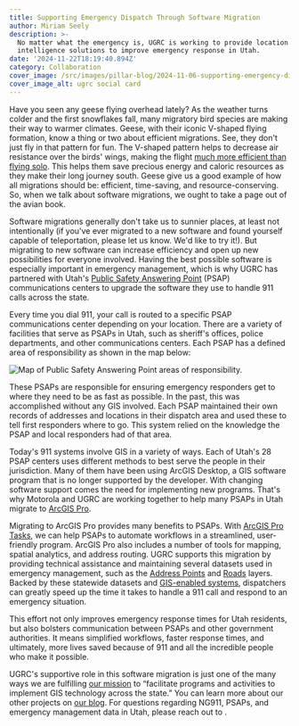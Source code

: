 ```yaml
---
title: Supporting Emergency Dispatch Through Software Migration
author: Miriam Seely
description: >-
  No matter what the emergency is, UGRC is working to provide location
  intelligence solutions to improve emergency response in Utah.
date: '2024-11-22T18:19:40.894Z'
category: Collaboration
cover_image: /src/images/pillar-blog/2024-11-06-supporting-emergency-dispatch-through-software-migration/psapscover.png
cover_image_alt: ugrc social card
---
```





Have you seen any geese flying overhead lately? As the weather turns colder and the first snowflakes fall, many migratory bird species are making their way to warmer climates. Geese, with their iconic V-shaped flying formation, know a thing or two about efficient migrations. See, they don't just fly in that pattern for fun. The V-shaped pattern helps to decrease air resistance over the birds' wings, making the flight [much more efficient than flying solo](https://arc.aiaa.org/doi/abs/10.2514/6.2019-4152). This helps them save precious energy and caloric resources as they make their long journey south. Geese give us a good example of how all migrations should be: efficient, time-saving, and resource-conserving. So, when we talk about software migrations, we ought to take a page out of the avian book.

Software migrations generally don't take us to sunnier places, at least not intentionally (if you've ever migrated to a new software and found yourself capable of teleportation, please let us know. We'd like to try it!). But migrating to new software can increase efficiency and open up new possibilities for everyone involved. Having the best possible software is especially important in emergency management, which is why UGRC has partnered with Utah's [Public Safety Answering Point](https://www.uca911.org/911-division) (PSAP) communications centers to upgrade the software they use to handle 911 calls across the state.

Every time you dial 911, your call is routed to a specific PSAP communications center depending on your location. There are a variety of facilities that serve as PSAPs in Utah, such as sheriff's offices, police departments, and other communications centers. Each PSAP has a defined area of responsibility as shown in the map below:

<Image src={myImage} loading="eager" alt="Map of Public Safety Answering Point areas of responsibility." />

These PSAPs are responsible for ensuring emergency responders get to where they need to be as fast as possible. In the past, this was accomplished without any GIS involved. Each PSAP maintained their own records of addresses and locations in their dispatch area and used these to tell first responders where to go. This system relied on the knowledge the PSAP and local responders had of that area.

Today's 911 systems involve GIS in a variety of ways. Each of Utah's 28 PSAP centers uses different methods to best serve the people in their jurisdiction. Many of them have been using ArcGIS Desktop, a GIS software program that is no longer supported by the developer. With changing software support comes the need for implementing new programs. That's why Motorola and UGRC are working together to help many PSAPs in Utah migrate to [ArcGIS Pro](https://pro.arcgis.com/en/pro-app/latest/get-started/get-started.htm).

Migrating to ArcGIS Pro provides many benefits to PSAPs. With [ArcGIS Pro Tasks](https://mediaspace.esri.com/media/t/1_dso65m27), we can help PSAPs to automate workflows in a streamlined, user-friendly program. ArcGIS Pro also includes a number of tools for mapping, spatial analytics, and address routing. UGRC supports this migration by providing technical assistance and maintaining several datasets used in emergency management, such as the [Address Points](/products/sgid/location/address-points/) and [Roads](/products/sgid/transportation/road-centerlines/) layers. Backed by these statewide datasets and [GIS-enabled systems](/solutions/#emergency-response), dispatchers can greatly speed up the time it takes to handle a 911 call and respond to an emergency situation.

This effort not only improves emergency response times for Utah residents, but also bolsters communication between PSAPs and other government authorities. It means simplified workflows, faster response times, and ultimately, more lives saved because of 911 and all the incredible people who make it possible.

UGRC's supportive role in this software migration is just one of the many ways we are fulfilling [our mission](/about/) to “facilitate programs and activities to implement GIS technology across the state.” You can learn more about our other projects on [our blog](/blog/). For questions regarding NG911, PSAPs, and emergency management data in Utah, please reach out to <Contacts inline subject={frontmatter.title} contactKey='psap' />.
